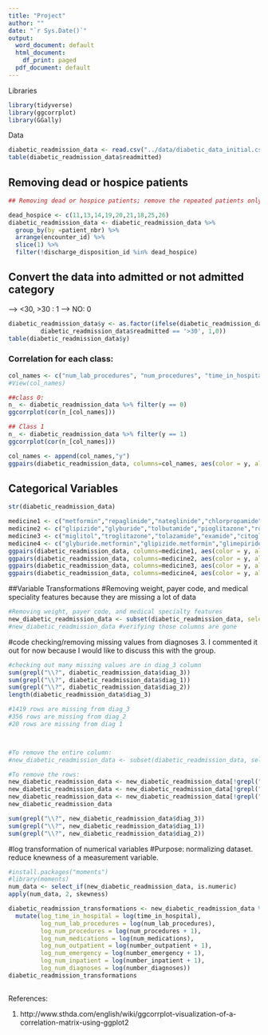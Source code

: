 ```yaml
---
title: "Project"
author: ""
date: "`r Sys.Date()`"
output:
  word_document: default
  html_document:
    df_print: paged
  pdf_document: default
---
```


Libraries
```r
library(tidyverse)
library(ggcorrplot)
library(GGally)
```
Data
```r
diabetic_readmission_data <- read.csv("../data/diabetic_data_initial.csv")
table(diabetic_readmission_data$readmitted)
```
## Removing dead or hospice patients

```r
## Removing dead or hospice patients; remove the repeated patients only (only keep the first encounter)

dead_hospice <- c(11,13,14,19,20,21,18,25,26)
diabetic_readmission_data <- diabetic_readmission_data %>%
  group_by(by =patient_nbr) %>%
  arrange(encounter_id) %>%
  slice(1) %>%
  filter(!discharge_disposition_id %in% dead_hospice)

```

## Convert the data into admitted or not admitted category

--> <30, >30 : 1
--> NO: 0

```r
diabetic_readmission_data$y <- as.factor(ifelse(diabetic_readmission_data$readmitted == '<30' | 
         diabetic_readmission_data$readmitted == '>30', 1,0))
table(diabetic_readmission_data$y)
```
### Correlation for each class:

```r
col_names <- c("num_lab_procedures", "num_procedures", "time_in_hospital", "num_medications", "number_outpatient", "number_emergency", "number_inpatient", "number_diagnoses")
#View(col_names)

##class 0: 
n_ <- diabetic_readmission_data %>% filter(y == 0)
ggcorrplot(cor(n_[col_names]))
```

```r
## Class 1
n_ <- diabetic_readmission_data %>% filter(y == 1)
ggcorrplot(cor(n_[col_names]))
```

```r
col_names <- append(col_names,"y")
ggpairs(diabetic_readmission_data, columns=col_names, aes(color = y, alpha = 0.5))
```

## Categorical Variables 
```r
str(diabetic_readmission_data)
```

```r
medicine1 <- c("metformin","repaglinide","nateglinide","chlorpropamide","glimepiride","acetohexamide","y")
medicine2 <- c("glipizide","glyburide","tolbutamide","pioglitazone","rosiglitazone","acarbose","y")
medicine3 <- c("miglitol","troglitazone","tolazamide","examide","citoglipton","insulin","y")
medicine4 <- c("glyburide.metformin","glipizide.metformin","glimepiride.pioglitazone","metformin.rosiglitazone","metformin.pioglitazone","y")
ggpairs(diabetic_readmission_data, columns=medicine1, aes(color = y, alpha = 0.5))
ggpairs(diabetic_readmission_data, columns=medicine2, aes(color = y, alpha = 0.5))
ggpairs(diabetic_readmission_data, columns=medicine3, aes(color = y, alpha = 0.5))
ggpairs(diabetic_readmission_data, columns=medicine4, aes(color = y, alpha = 0.5))

```
##Variable Transformations
#Removing weight, payer code, and medical speciality features because they are missing a lot of data
```r
#Removing weight, payer code, and medical specialty features
new_diabetic_readmission_data <- subset(diabetic_readmission_data, select = -c(weight, payer_code, medical_specialty))
#new_diabetic_readmission_data #verifying those columns are gone
```
#code checking/removing missing values from diagnoses 3. I commented it out for now because I would like to discuss this with the group. 
```r
#checking out many missing values are in diag_3 column 
sum(grepl("\\?", diabetic_readmission_data$diag_3))
sum(grepl("\\?", diabetic_readmission_data$diag_1))
sum(grepl("\\?", diabetic_readmission_data$diag_2))
length(diabetic_readmission_data$diag_3)

#1419 rows are missing from diag_3
#356 rows are missing from diag_2
#20 rows are missing from diag 1



#To remove the entire column: 
#new_diabetic_readmission_data <- subset(diabetic_readmission_data, select = -c(diag_3))

#To remove the rows:
new_diabetic_readmission_data <- new_diabetic_readmission_data[!grepl("\\?", new_diabetic_readmission_data$diag_3), ]
new_diabetic_readmission_data <- new_diabetic_readmission_data[!grepl("\\?", new_diabetic_readmission_data$diag_2), ]
new_diabetic_readmission_data <- new_diabetic_readmission_data[!grepl("\\?", new_diabetic_readmission_data$diag_1), ]
new_diabetic_readmission_data

sum(grepl("\\?", new_diabetic_readmission_data$diag_3))
sum(grepl("\\?", new_diabetic_readmission_data$diag_1))
sum(grepl("\\?", new_diabetic_readmission_data$diag_2))

```
#log transformation of numerical variables 
#Purpose: normalizing dataset. reduce knewness of a measurement variable.
```r
#install.packages("moments")
#library(moments)
num_data <- select_if(new_diabetic_readmission_data, is.numeric)
apply(num_data, 2, skewness)

diabetic_readmission_transformations <- new_diabetic_readmission_data %>%
  mutate(log_time_in_hospital = log(time_in_hospital),
         log_num_lab_procedures = log(num_lab_procedures),
         log_num_procedures = log(num_procedures + 1),
         log_num_medications = log(num_medications),
         log_num_outpatient = log(number_outpatient + 1),
         log_num_emergency = log(number_emergency + 1),
         log_num_inpatient = log(number_inpatient + 1),
         log_num_diagnoses = log(number_diagnoses))
diabetic_readmission_transformations
         
```
 

References: 

1. http://www.sthda.com/english/wiki/ggcorrplot-visualization-of-a-correlation-matrix-using-ggplot2